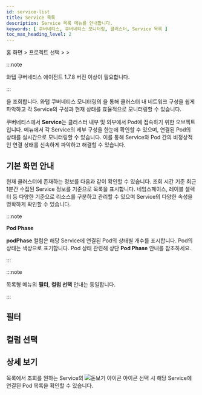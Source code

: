 ```yaml
---
id: service-list
title: Service 목록
description: Service 목록 메뉴를 안내합니다.
keywords: [ 쿠버네티스, 쿠버네티스 모니터링, 클러스터, Service 목록 ]
toc_max_heading_level: 2
---
```


홈 화면 &gt; 프로젝트 선택 &gt; <Cmdname sid="side_serviceNetworking" className="uitext" /> &gt; <Cmdname sid="side_kubeServiceList" className="uitext" />

:::note 

와탭 쿠버네티스 에이전트 1.7.8 버전 이상이 필요합니다. 

:::

<Cmdname sid="side_kubeServiceList" className="uitext" />을 조회합니다. 와탭 쿠버네티스 모니터링의 <Cmdname sid="side_kubeServiceList" className="uitext" />을 통해 클러스터 내 네트워크 구성을 쉽게 파악하고 각 Service의 구성과 현재 상태를 효율적으로 모니터링할 수 있습니다.

쿠버네티스에서 **Service**는 클러스터 내부 및 외부에서 Pod에 접속하기 위한 오브젝트입니다. <Cmdname sid="side_kubeServiceList" className="uitext" /> 메뉴에서 각 Service의 세부 구성을 한눈에 확인할 수 있으며, 연결된 Pod의 상태를 실시간으로 모니터링할 수 있습니다. 이를 통해 Service와 Pod 간의 비정상적인 연결 상태를 신속하게 파악하고 해결할 수 있습니다. 

## 기본 화면 안내

현재 클러스터에 존재하는 <Cmdname sid="side_kubeServiceList" className="uitext" /> 정보를 다음과 같이 확인할 수 있습니다. 조회 시간 기준 최근 1분간 수집된 Service 정보를 기준으로 목록을 표시합니다. 네임스페이스, 레이블 셀렉터 등 다양한 기준으로 리소스를 구분하고 관리할 수 있으며 Service의 다양한 속성을 명확하게 확인할 수 있습니다. 

<ImgLang img='k8s-service-list.png' desc='Service 목록' />

:::note

**Pod Phase** 

**podPhase** 컬럼은 해당 Service에 연결된 Pod의 상태별 개수를 표시합니다. Pod의 상태는 색상으로 표기합니다. Pod 상태 관련해 상단 **Pod Phase** 안내를 참조하세요. 

:::

:::note 

목록형 메뉴의 **필터**, **컬럼 선택** 안내는 동일합니다.

:::

## 필터


<K8slistfilter />

## 컬럼 선택 


<K8slistcl />

## 상세 보기

목록에서 조회를 원하는 Service의 ![돋보기 아이콘](/img/ic-search.svg) <Cmdname sid="display_detail" className="uitext" /> 아이콘 선택 시 해당 Service에 연결된 Pod 목록을 확인할 수 있습니다. 

<ImgLang img='k8s-service-list-detail.png' desc='Service 목록 상세 보기' />